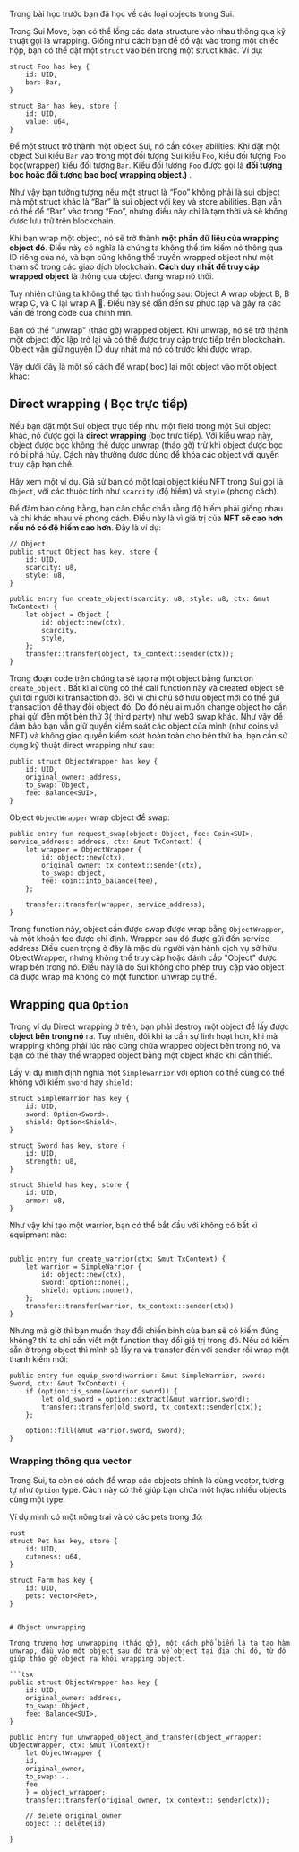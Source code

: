 Trong bài học trước bạn đã học về các loại objects trong Sui.

Trong Sui Move, bạn có thể lồng các data structure vào nhau thông qua kỹ thuật gọi là wrapping. Giống như cách bạn để đồ vật vào trong một chiếc hộp, bạn có thể đặt một `struct` vào bên trong một struct khác. Ví dụ:

```tsx
struct Foo has key {
    id: UID,
    bar: Bar,
}

struct Bar has key, store {
    id: UID,
    value: u64,
}
```

Để một struct trở thành một object  Sui, nó cần có`key` abilities.  Khi  đặt một object Sui kiểu `Bar` vào trong một đối tượng Sui kiểu `Foo`, kiểu đối tượng `Foo` bọc(wrapper) kiểu đối tượng `Bar`. Kiểu đối tượng `Foo` được gọi là **đối tượng bọc hoặc đối tượng bao bọc(  wrapping object.)** .

Như vậy bạn tưởng tượng nếu một struct là “Foo” không phải là sui object mà một struct khác là “Bar” là sui object với key và store abilities. Bạn vẫn có thể  để “Bar” vào trong “Foo”,  nhưng điều này chỉ là tạm thời và sẽ không được lưu trữ trên blockchain.

Khi bạn wrap một object, nó sẽ trở thành **một phần dữ liệu của wrapping object đó**. Điều này có nghĩa là chúng ta không thể tìm kiếm nó thông qua ID riêng của nó, và bạn cũng không thể truyền wrapped object như một tham số trong các giao dịch blockchain. **Cách duy nhất để truy cập wrapped object** là thông qua object đang wrap nó thôi. 

Tuy nhiên chúng ta không thể tạo tình huống sau:  Object A wrap object B, B wrap C, và C lại wrap A 🫠. Điều này sẽ dẫn đến sự phức tạp và gây ra các vấn đề trong code của chính min.

Bạn có thể "unwrap" (tháo gỡ) wrapped object. Khi unwrap, nó sẽ trở thành một object độc lập trở lại và có thể được truy cập trực tiếp trên blockchain. Object vẫn giữ nguyên ID duy nhất mà nó có trước khi được wrap.

Vậy dưới đây là một số cách để wrap( bọc) lại một object vào một object khác: 

## Direct wrapping ( Bọc trực tiếp)

Nếu bạn đặt một Sui object trực tiếp như một field trong một Sui object khác, nó được gọi là **direct wrapping** (bọc trực tiếp). Với kiểu wrap này, object được bọc không thể được unwrap (tháo gỡ) trừ khi object được bọc nó bị phá hủy. Cách này thường được dùng để khóa các object với quyền truy cập hạn chế.  

Hãy xem một ví dụ. Giả sử bạn có một loại object kiểu NFT trong Sui gọi là `Object`, với các thuộc tính như `scarcity` (độ hiếm) và `style` (phong cách). 

Để đảm bảo công bằng, bạn cần chắc chắn rằng độ hiếm phải giống nhau và chỉ khác nhau về phong cách. Điều này là vì giá trị của **NFT sẽ cao hơn nếu nó có độ hiếm cao hơn**. Đây là ví dụ: 

```tsx
// Object  
public struct Object has key, store {
    id: UID,
    scarcity: u8,
    style: u8,
}

public entry fun create_object(scarcity: u8, style: u8, ctx: &mut TxContext) {
    let object = Object {
        id: object::new(ctx),
        scarcity,
        style,
    };
    transfer::transfer(object, tx_context::sender(ctx));
}
```

Trong đoạn code trên chúng ta sẽ tạo ra một object bằng function `create_object` . Bất kì ai cũng có thể call function này và  created object sẽ gửi tới người kí transaction đó. Bởi vì chỉ chủ sở hữu object mới có thể gửi transaction để thay đổi object đó. Do đó nếu ai muốn change object họ cần phải gửi đến một bên thứ 3( third party)  như web3 swap khác. Như vậy để đảm bảo bạn vẫn giữ quyền kiểm soát các object của mình (như coins và NFT) và không giao quyền kiểm soát hoàn toàn cho bên thứ ba, bạn cần sử dụng kỹ thuật direct wrapping như sau:

```tsx
public struct ObjectWrapper has key {
    id: UID,
    original_owner: address,
    to_swap: Object,
    fee: Balance<SUI>,
}
```

Object `ObjectWrapper` wrap object để swap:

```tsx
public entry fun request_swap(object: Object, fee: Coin<SUI>, service_address: address, ctx: &mut TxContext) {   
    let wrapper = ObjectWrapper {
        id: object::new(ctx),
        original_owner: tx_context::sender(ctx),
        to_swap: object,
        fee: coin::into_balance(fee),
    };
    
    transfer::transfer(wrapper, service_address);
}
```

Trong function này, object cần được swap được wrap bằng `ObjectWrapper`, và một khoản fee được chỉ định. Wrapper sau đó được gửi đến service address 
Điều quan trọng ở đây là mặc dù người vận hành dịch vụ sở hữu ObjectWrapper, nhưng không thể truy cập hoặc đánh cắp "Object" được wrap bên trong nó. Điều này là do Sui không cho phép truy cập vào object đã được wrap mà không có một function unwrap cụ thể.

## **Wrapping qua `Option`**

Trong ví dụ Direct wrapping ở trên, bạn phải destroy một object để lấy được **object bên trong nó** ra. Tuy nhiên, đôi khi ta cần sự linh hoạt hơn, khi mà wrapping  không phải lúc nào cũng chứa wrapped object bên trong nó, và bạn có thể thay thế wrapped object bằng một object khác khi cần thiết.

Lấy ví dụ mình định nghĩa một `Simplewarrior` với option có thể cũng có thể không với kiếm `sword` hay `shield:` 

```tsx
struct SimpleWarrior has key {
    id: UID,
    sword: Option<Sword>,
    shield: Option<Shield>,
}

struct Sword has key, store {
    id: UID,
    strength: u8,
}

struct Shield has key, store {
    id: UID,
    armor: u8,
}
```

Như vậy khi tạo một warrior, bạn có thể bắt đầu với không có bất kì equipment nào: 

```tsx

public entry fun create_warrior(ctx: &mut TxContext) {
    let warrior = SimpleWarrior {
        id: object::new(ctx),
        sword: option::none(),
        shield: option::none(),
    };
    transfer::transfer(warrior, tx_context::sender(ctx))
}
```

Nhưng mà giờ thì bạn muốn thay đổi chiến binh của bạn sẽ có kiếm đúng không? thì ta chỉ cần viết một function thay đổi giá trị trong đó. Nếu có kiếm sẵn ở trong object thì mình sẽ lấy ra và transfer đến với sender rồi wrap một thanh kiếm mới: 

```tsx
public entry fun equip_sword(warrior: &mut SimpleWarrior, sword: Sword, ctx: &mut TxContext) {
    if (option::is_some(&warrior.sword)) {
        let old_sword = option::extract(&mut warrior.sword);
        transfer::transfer(old_sword, tx_context::sender(ctx));
    };
    
    option::fill(&mut warrior.sword, sword);
}
```

### Wrapping thông qua vector

Trong Sui, ta còn có cách để wrap các objects chính là dùng vector, tương tự như `Option`  type. Cách này có thể giúp bạn chứa một hợac nhiều objects cùng một type. 

Ví dụ mình có một nông trại và có các pets trong đó: 

```tsx
rust
struct Pet has key, store {
    id: UID,
    cuteness: u64,
}

struct Farm has key {
    id: UID,
    pets: vector<Pet>,
}

```
```

# Object unwrapping

Trong trường hợp unwrapping (tháo gỡ), một cách phổ biến là ta tạo hàm unwrap, đầu vào một object sau đó trả về object tại địa chỉ đó, từ đó giúp tháo gỡ object ra khỏi wrapping object.

```tsx
public struct ObjectWrapper has key {
    id: UID,
    original_owner: address,
    to_swap: Object,
    fee: Balance<SUI>,
}

public entry fun unwrapped_object_and_transfer(object_wrrapper: ObjectWrapper, ctx: &mut TContext)!
	let ObjectWrapper {
	id,
	original_owner,
	to_swap: -.
	fee
	} = object_wrrapper;
	transfer::transfer(original_owner, tx_context:: sender(ctx));
	
	// delete original_owner
	object :: delete(id)
	
}
```


